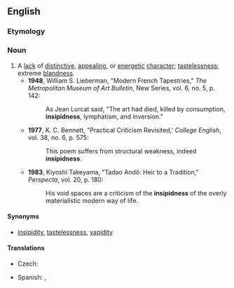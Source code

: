 ==English==

===Etymology===
{{suffix|en|insipid|ness}}

===Noun===
{{en-noun|-}}

# A [[lack]] of [[distinctive]], [[appealing]], or [[energetic]] [[character]]; [[tastelessness]]; extreme [[blandness]].
#* '''1948''', William S. Lieberman, "Modern French Tapestries," ''The Metropolitan Museum of Art Bulletin'', New Series, vol. 6, no. 5, p. 142:
#*: As Jean Lurcat said, "The art had died, killed by consumption, '''insipidness''', lymphatism, and inversion."
#* '''1977''', K. C. Bennett, "Practical Criticism Revisited,' ''College English'', vol. 38, no. 6, p. 575:
#*: This poem suffers from structural weakness, indeed '''insipidness'''.
#* '''1983''', Kiyoshi Takeyama, "Tadao Andô: Heir to a Tradition," ''Perspecta'', vol. 20, p. 180:
#*: His void spaces are a criticism of the '''insipidness''' of the overly materialistic modern way of life.

====Synonyms====
* [[insipidity]], [[tastelessness]], [[vapidity]]

====Translations====
{{trans-top|lack of distinctive, appealing, or energetic character}}
* Czech: {{t|cs|mdlost|f}}
{{trans-mid}}
* Spanish: {{t+|es|insipidez|f}}, {{t+|es|desazón|f}}
{{trans-bottom}}